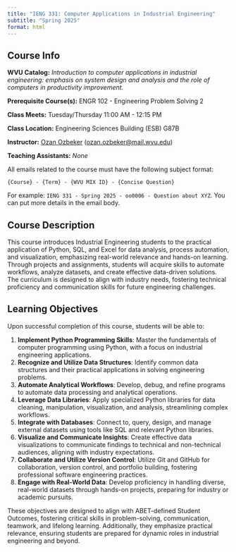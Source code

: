 ```yaml
---
title: "IENG 331: Computer Applications in Industrial Engineering"
subtitle: "Spring 2025"
format: html
---
```


## Course Info

**WVU Catalog:** *Introduction to computer applications in industrial engineering: emphasis on system design and analysis and the role of computers in productivity improvement.*

**Prerequisite Course(s):** ENGR 102 - Engineering Problem Solving 2

**Class Meets:** Tuesday/Thursday 11:00 AM - 12:15 PM

**Class Location:** Engineering Sciences Building (ESB) G87B

**Instructor:** [Ozan Ozbeker](https://www.linkedin.com/in/ozanozbeker/) (<ozan.ozbeker@mail.wvu.edu>)

**Teaching Assistants:** *None*

:::{.callout-important}
All emails related to the course must have the following subject format: 

`{Course} - {Term} - {WVU MIX ID} - {Concise Question}` 

For example: `IENG 331 - Spring 2025 - oo0006 - Question about XYZ`. You can put more details in the email body.
:::

## Course Description

This course introduces Industrial Engineering students to the practical application of Python, SQL, and Excel for data analysis, process automation, and visualization, emphasizing real-world relevance and hands-on learning. Through projects and assignments, students will acquire skills to automate workflows, analyze datasets, and create effective data-driven solutions. The curriculum is designed to align with industry needs, fostering technical proficiency and communication skills for future engineering challenges​.

## Learning Objectives

Upon successful completion of this course, students will be able to:

1.  **Implement Python Programming Skills**: Master the fundamentals of computer programming using Python, with a focus on industrial engineering applications.
2.  **Recognize and Utilize Data Structures**: Identify common data structures and their practical applications in solving engineering problems.
3.  **Automate Analytical Workflows**: Develop, debug, and refine programs to automate data processing and analytical operations.
4.  **Leverage Data Libraries**: Apply specialized Python libraries for data cleaning, manipulation, visualization, and analysis, streamlining complex workflows.
5.  **Integrate with Databases**: Connect to, query, design, and manage external datasets using tools like SQL and relevant Python libraries.
6.  **Visualize and Communicate Insights**: Create effective data visualizations to communicate findings to technical and non-technical audiences, aligning with industry expectations.
7.  **Collaborate and Utilize Version Control**: Utilize Git and GitHub for collaboration, version control, and portfolio building, fostering professional software engineering practices.
8.  **Engage with Real-World Data**: Develop proficiency in handling diverse, real-world datasets through hands-on projects, preparing for industry or academic pursuits.

These objectives are designed to align with ABET-defined Student Outcomes, fostering critical skills in problem-solving, communication, teamwork, and lifelong learning. Additionally, they emphasize practical relevance, ensuring students are prepared for dynamic roles in industrial engineering and beyond.
